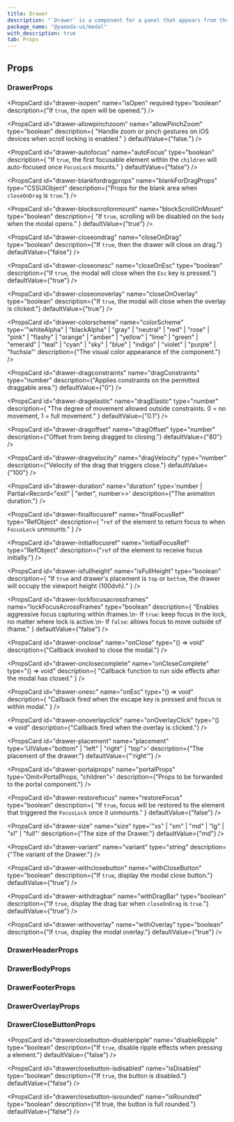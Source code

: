 ```yaml
---
title: Drawer
description: "`Drawer` is a component for a panel that appears from the edge of the screen."
package_name: "@yamada-ui/modal"
with_description: true
tab: Props
---
```


## Props

### DrawerProps

<PropsCard
  id="drawer-isopen"
  name="isOpen"
  required
  type="boolean"
  description={"If `true`, the open will be opened."}
/>

<PropsCard id="drawer-about" name="about" type="string" />

<PropsCard id="drawer-accesskey" name="accessKey" type="string" />

<PropsCard
  id="drawer-allowpinchzoom"
  name="allowPinchZoom"
  type="boolean"
  description={
    "Handle zoom or pinch gestures on iOS devices when scroll locking is enabled."
  }
  defaultValue={"false."}
/>

<PropsCard
  id="drawer-aria-activedescendant"
  name="aria-activedescendant"
  type="string"
/>

<PropsCard id="drawer-aria-atomic" name="aria-atomic" type="Booleanish" />

<PropsCard
  id="drawer-aria-autocomplete"
  name="aria-autocomplete"
  type='"list" | "none" | "inline" | "both"'
/>

<PropsCard
  id="drawer-aria-braillelabel"
  name="aria-braillelabel"
  type="string"
/>

<PropsCard
  id="drawer-aria-brailleroledescription"
  name="aria-brailleroledescription"
  type="string"
/>

<PropsCard id="drawer-aria-busy" name="aria-busy" type="Booleanish" />

<PropsCard
  id="drawer-aria-checked"
  name="aria-checked"
  type='boolean | "true" | "false" | "mixed"'
/>

<PropsCard id="drawer-aria-colcount" name="aria-colcount" type="number" />

<PropsCard id="drawer-aria-colindex" name="aria-colindex" type="number" />

<PropsCard
  id="drawer-aria-colindextext"
  name="aria-colindextext"
  type="string"
/>

<PropsCard id="drawer-aria-colspan" name="aria-colspan" type="number" />

<PropsCard id="drawer-aria-controls" name="aria-controls" type="string" />

<PropsCard
  id="drawer-aria-current"
  name="aria-current"
  type='type ONLY_FOR_FORMAT =
  | boolean
  | "time"
  | "true"
  | "false"
  | "step"
  | "page"
  | "location"
  | "date"'
/>

<PropsCard id="drawer-aria-describedby" name="aria-describedby" type="string" />

<PropsCard id="drawer-aria-description" name="aria-description" type="string" />

<PropsCard id="drawer-aria-details" name="aria-details" type="string" />

<PropsCard id="drawer-aria-disabled" name="aria-disabled" type="Booleanish" />

<PropsCard
  id="drawer-aria-dropeffect"
  name="aria-dropeffect"
  type='"link" | "none" | "copy" | "execute" | "move" | "popup"'
/>

<PropsCard
  id="drawer-aria-errormessage"
  name="aria-errormessage"
  type="string"
/>

<PropsCard id="drawer-aria-expanded" name="aria-expanded" type="Booleanish" />

<PropsCard id="drawer-aria-flowto" name="aria-flowto" type="string" />

<PropsCard id="drawer-aria-grabbed" name="aria-grabbed" type="Booleanish" />

<PropsCard
  id="drawer-aria-haspopup"
  name="aria-haspopup"
  type='type ONLY_FOR_FORMAT =
  | boolean
  | "dialog"
  | "menu"
  | "true"
  | "false"
  | "grid"
  | "listbox"
  | "tree"'
/>

<PropsCard id="drawer-aria-hidden" name="aria-hidden" type="Booleanish" />

<PropsCard
  id="drawer-aria-invalid"
  name="aria-invalid"
  type='boolean | "true" | "false" | "grammar" | "spelling"'
/>

<PropsCard
  id="drawer-aria-keyshortcuts"
  name="aria-keyshortcuts"
  type="string"
/>

<PropsCard id="drawer-aria-label" name="aria-label" type="string" />

<PropsCard id="drawer-aria-labelledby" name="aria-labelledby" type="string" />

<PropsCard id="drawer-aria-level" name="aria-level" type="number" />

<PropsCard
  id="drawer-aria-live"
  name="aria-live"
  type='"off" | "assertive" | "polite"'
/>

<PropsCard id="drawer-aria-modal" name="aria-modal" type="Booleanish" />

<PropsCard id="drawer-aria-multiline" name="aria-multiline" type="Booleanish" />

<PropsCard
  id="drawer-aria-multiselectable"
  name="aria-multiselectable"
  type="Booleanish"
/>

<PropsCard
  id="drawer-aria-orientation"
  name="aria-orientation"
  type='"horizontal" | "vertical"'
/>

<PropsCard id="drawer-aria-owns" name="aria-owns" type="string" />

<PropsCard id="drawer-aria-placeholder" name="aria-placeholder" type="string" />

<PropsCard id="drawer-aria-posinset" name="aria-posinset" type="number" />

<PropsCard
  id="drawer-aria-pressed"
  name="aria-pressed"
  type='boolean | "true" | "false" | "mixed"'
/>

<PropsCard id="drawer-aria-readonly" name="aria-readonly" type="Booleanish" />

<PropsCard
  id="drawer-aria-relevant"
  name="aria-relevant"
  type='type ONLY_FOR_FORMAT =
  | "text"
  | "all"
  | "additions"
  | "additions removals"
  | "additions text"
  | "removals"
  | "removals additions"
  | "removals text"
  | "text additions"
  | "text removals"'
/>

<PropsCard id="drawer-aria-required" name="aria-required" type="Booleanish" />

<PropsCard
  id="drawer-aria-roledescription"
  name="aria-roledescription"
  type="string"
/>

<PropsCard id="drawer-aria-rowcount" name="aria-rowcount" type="number" />

<PropsCard id="drawer-aria-rowindex" name="aria-rowindex" type="number" />

<PropsCard
  id="drawer-aria-rowindextext"
  name="aria-rowindextext"
  type="string"
/>

<PropsCard id="drawer-aria-rowspan" name="aria-rowspan" type="number" />

<PropsCard id="drawer-aria-selected" name="aria-selected" type="Booleanish" />

<PropsCard id="drawer-aria-setsize" name="aria-setsize" type="number" />

<PropsCard
  id="drawer-aria-sort"
  name="aria-sort"
  type='"none" | "ascending" | "descending" | "other"'
/>

<PropsCard id="drawer-aria-valuemax" name="aria-valuemax" type="number" />

<PropsCard id="drawer-aria-valuemin" name="aria-valuemin" type="number" />

<PropsCard id="drawer-aria-valuenow" name="aria-valuenow" type="number" />

<PropsCard id="drawer-aria-valuetext" name="aria-valuetext" type="string" />

<PropsCard
  id="drawer-as"
  name="as"
  type='"symbol" | "object" | "a" | "abbr" | "address" | "area" | "article" | "aside" | "audio" | "b" | "base" | "bdi" | "bdo" | "big" | "blockquote" | "body" | "br" | "button" | "canvas" | ... 149 more ... | "view"'
/>

<PropsCard id="drawer-autocapitalize" name="autoCapitalize" type="string" />

<PropsCard id="drawer-autocorrect" name="autoCorrect" type="string" />

<PropsCard
  id="drawer-autofocus"
  name="autoFocus"
  type="boolean"
  description={
    "If `true`, the first focusable element within the `children` will auto-focused once `FocusLock` mounts."
  }
  defaultValue={"false"}
/>

<PropsCard id="drawer-autosave" name="autoSave" type="string" />

<PropsCard
  id="drawer-blankfordragprops"
  name="blankForDragProps"
  type="CSSUIObject"
  description={"Props for the blank area when `closeOnDrag` is `true`."}
/>

<PropsCard
  id="drawer-blockscrollonmount"
  name="blockScrollOnMount"
  type="boolean"
  description={
    "If `true`, scrolling will be disabled on the `body` when the modal opens."
  }
  defaultValue={"true"}
/>

<PropsCard id="drawer-classname" name="className" type="string" />

<PropsCard
  id="drawer-closeondrag"
  name="closeOnDrag"
  type="boolean"
  description={"If `true`, then the drawer will close on drag."}
  defaultValue={"false"}
/>

<PropsCard
  id="drawer-closeonesc"
  name="closeOnEsc"
  type="boolean"
  description={"If `true`, the modal will close when the `Esc` key is pressed."}
  defaultValue={"true"}
/>

<PropsCard
  id="drawer-closeonoverlay"
  name="closeOnOverlay"
  type="boolean"
  description={"If `true`, the modal will close when the overlay is clicked."}
  defaultValue={"true"}
/>

<PropsCard
  id="drawer-colorscheme"
  name="colorScheme"
  type='"whiteAlpha" | "blackAlpha" | "gray" | "neutral" | "red" | "rose" | "pink" | "flashy" | "orange" | "amber" | "yellow" | "lime" | "green" | "emerald" | "teal" | "cyan" | "sky" | "blue" | "indigo" | "violet" | "purple" | "fuchsia"'
  description={"The visual color appearance of the component."}
/>

<PropsCard id="drawer-content" name="content" type="string" />

<PropsCard
  id="drawer-contenteditable"
  name="contentEditable"
  type='"inherit" | Booleanish | "plaintext-only"'
/>

<PropsCard id="drawer-contextmenu" name="contextMenu" type="string" />

<PropsCard
  id="drawer-dangerouslysetinnerhtml"
  name="dangerouslySetInnerHTML"
  type="{ __html: string | TrustedHTML }"
/>

<PropsCard id="drawer-datatype" name="datatype" type="string" />

<PropsCard id="drawer-defaultchecked" name="defaultChecked" type="boolean" />

<PropsCard
  id="drawer-defaultvalue"
  name="defaultValue"
  type="string | number | readonly string[]"
/>

<PropsCard id="drawer-dir" name="dir" type="string" />

<PropsCard
  id="drawer-dragconstraints"
  name="dragConstraints"
  type="number"
  description={"Applies constraints on the permitted draggable area."}
  defaultValue={"0"}
/>

<PropsCard
  id="drawer-dragelastic"
  name="dragElastic"
  type="number"
  description={
    "The degree of movement allowed outside constraints. 0 = no movement, 1 = full movement."
  }
  defaultValue={"0.1"}
/>

<PropsCard id="drawer-draggable" name="draggable" type="Booleanish" />

<PropsCard
  id="drawer-dragoffset"
  name="dragOffset"
  type="number"
  description={"Offset from being dragged to closing."}
  defaultValue={"80"}
/>

<PropsCard
  id="drawer-dragvelocity"
  name="dragVelocity"
  type="number"
  description={"Velocity of the drag that triggers close."}
  defaultValue={"100"}
/>

<PropsCard
  id="drawer-duration"
  name="duration"
  type='number | Partial<Record<"exit" | "enter", number>>'
  description={"The animation duration."}
/>

<PropsCard
  id="drawer-finalfocusref"
  name="finalFocusRef"
  type="RefObject<FocusableElement>"
  description={
    "`ref` of the element to return focus to when `FocusLock` unmounts."
  }
/>

<PropsCard id="drawer-hidden" name="hidden" type="boolean" />

<PropsCard id="drawer-id" name="id" type="string" />

<PropsCard
  id="drawer-initialfocusref"
  name="initialFocusRef"
  type="RefObject<FocusableElement>"
  description={"`ref` of the element to receive focus initially."}
/>

<PropsCard id="drawer-inlist" name="inlist" type="any" />

<PropsCard
  id="drawer-inputmode"
  name="inputMode"
  type='type ONLY_FOR_FORMAT =
  | "search"
  | "text"
  | "none"
  | "tel"
  | "url"
  | "email"
  | "numeric"
  | "decimal"'
/>

<PropsCard id="drawer-is" name="is" type="string" />

<PropsCard
  id="drawer-isfullheight"
  name="isFullHeight"
  type="boolean"
  description={
    "If `true` and drawer's placement is `top` or `bottom`, the drawer will occupy the viewport height (100dvh)."
  }
/>

<PropsCard id="drawer-itemid" name="itemID" type="string" />

<PropsCard id="drawer-itemprop" name="itemProp" type="string" />

<PropsCard id="drawer-itemref" name="itemRef" type="string" />

<PropsCard id="drawer-itemscope" name="itemScope" type="boolean" />

<PropsCard id="drawer-itemtype" name="itemType" type="string" />

<PropsCard id="drawer-lang" name="lang" type="string" />

<PropsCard
  id="drawer-lockfocusacrossframes"
  name="lockFocusAcrossFrames"
  type="boolean"
  description={
    "Enables aggressive focus capturing within iframes.\n- If `true`: keep focus in the lock, no matter where lock is active.\n- If `false`:  allows focus to move outside of iframe."
  }
  defaultValue={"false"}
/>

<PropsCard id="drawer-nonce" name="nonce" type="string" />

<PropsCard
  id="drawer-onabort"
  name="onAbort"
  type="ReactEventHandler<HTMLElement>"
/>

<PropsCard
  id="drawer-onabortcapture"
  name="onAbortCapture"
  type="ReactEventHandler<HTMLElement>"
/>

<PropsCard
  id="drawer-onanimationend"
  name="onAnimationEnd"
  type="AnimationEventHandler<HTMLElement>"
/>

<PropsCard
  id="drawer-onanimationendcapture"
  name="onAnimationEndCapture"
  type="AnimationEventHandler<HTMLElement>"
/>

<PropsCard
  id="drawer-onanimationiteration"
  name="onAnimationIteration"
  type="AnimationEventHandler<HTMLElement>"
/>

<PropsCard
  id="drawer-onanimationiterationcapture"
  name="onAnimationIterationCapture"
  type="AnimationEventHandler<HTMLElement>"
/>

<PropsCard
  id="drawer-onanimationstartcapture"
  name="onAnimationStartCapture"
  type="AnimationEventHandler<HTMLElement>"
/>

<PropsCard
  id="drawer-onauxclick"
  name="onAuxClick"
  type="MouseEventHandler<HTMLElement>"
/>

<PropsCard
  id="drawer-onauxclickcapture"
  name="onAuxClickCapture"
  type="MouseEventHandler<HTMLElement>"
/>

<PropsCard
  id="drawer-onbeforeinput"
  name="onBeforeInput"
  type="FormEventHandler<HTMLElement>"
/>

<PropsCard
  id="drawer-onbeforeinputcapture"
  name="onBeforeInputCapture"
  type="FormEventHandler<HTMLElement>"
/>

<PropsCard
  id="drawer-onblur"
  name="onBlur"
  type="FocusEventHandler<HTMLElement>"
/>

<PropsCard
  id="drawer-onblurcapture"
  name="onBlurCapture"
  type="FocusEventHandler<HTMLElement>"
/>

<PropsCard
  id="drawer-oncanplay"
  name="onCanPlay"
  type="ReactEventHandler<HTMLElement>"
/>

<PropsCard
  id="drawer-oncanplaycapture"
  name="onCanPlayCapture"
  type="ReactEventHandler<HTMLElement>"
/>

<PropsCard
  id="drawer-oncanplaythrough"
  name="onCanPlayThrough"
  type="ReactEventHandler<HTMLElement>"
/>

<PropsCard
  id="drawer-oncanplaythroughcapture"
  name="onCanPlayThroughCapture"
  type="ReactEventHandler<HTMLElement>"
/>

<PropsCard
  id="drawer-onchange"
  name="onChange"
  type="FormEventHandler<HTMLElement>"
/>

<PropsCard
  id="drawer-onchangecapture"
  name="onChangeCapture"
  type="FormEventHandler<HTMLElement>"
/>

<PropsCard
  id="drawer-onclick"
  name="onClick"
  type="MouseEventHandler<HTMLElement>"
/>

<PropsCard
  id="drawer-onclickcapture"
  name="onClickCapture"
  type="MouseEventHandler<HTMLElement>"
/>

<PropsCard
  id="drawer-onclose"
  name="onClose"
  type="() => void"
  description={"Callback invoked to close the modal."}
/>

<PropsCard
  id="drawer-onclosecomplete"
  name="onCloseComplete"
  type="() => void"
  description={
    "Callback function to run side effects after the modal has closed."
  }
/>

<PropsCard
  id="drawer-oncompositionend"
  name="onCompositionEnd"
  type="CompositionEventHandler<HTMLElement>"
/>

<PropsCard
  id="drawer-oncompositionendcapture"
  name="onCompositionEndCapture"
  type="CompositionEventHandler<HTMLElement>"
/>

<PropsCard
  id="drawer-oncompositionstart"
  name="onCompositionStart"
  type="CompositionEventHandler<HTMLElement>"
/>

<PropsCard
  id="drawer-oncompositionstartcapture"
  name="onCompositionStartCapture"
  type="CompositionEventHandler<HTMLElement>"
/>

<PropsCard
  id="drawer-oncompositionupdate"
  name="onCompositionUpdate"
  type="CompositionEventHandler<HTMLElement>"
/>

<PropsCard
  id="drawer-oncompositionupdatecapture"
  name="onCompositionUpdateCapture"
  type="CompositionEventHandler<HTMLElement>"
/>

<PropsCard
  id="drawer-oncontextmenu"
  name="onContextMenu"
  type="MouseEventHandler<HTMLElement>"
/>

<PropsCard
  id="drawer-oncontextmenucapture"
  name="onContextMenuCapture"
  type="MouseEventHandler<HTMLElement>"
/>

<PropsCard
  id="drawer-oncopy"
  name="onCopy"
  type="ClipboardEventHandler<HTMLElement>"
/>

<PropsCard
  id="drawer-oncopycapture"
  name="onCopyCapture"
  type="ClipboardEventHandler<HTMLElement>"
/>

<PropsCard
  id="drawer-oncut"
  name="onCut"
  type="ClipboardEventHandler<HTMLElement>"
/>

<PropsCard
  id="drawer-oncutcapture"
  name="onCutCapture"
  type="ClipboardEventHandler<HTMLElement>"
/>

<PropsCard
  id="drawer-ondoubleclick"
  name="onDoubleClick"
  type="MouseEventHandler<HTMLElement>"
/>

<PropsCard
  id="drawer-ondoubleclickcapture"
  name="onDoubleClickCapture"
  type="MouseEventHandler<HTMLElement>"
/>

<PropsCard
  id="drawer-ondragcapture"
  name="onDragCapture"
  type="DragEventHandler<HTMLElement>"
/>

<PropsCard
  id="drawer-ondragendcapture"
  name="onDragEndCapture"
  type="DragEventHandler<HTMLElement>"
/>

<PropsCard
  id="drawer-ondragenter"
  name="onDragEnter"
  type="DragEventHandler<HTMLElement>"
/>

<PropsCard
  id="drawer-ondragentercapture"
  name="onDragEnterCapture"
  type="DragEventHandler<HTMLElement>"
/>

<PropsCard
  id="drawer-ondragexit"
  name="onDragExit"
  type="DragEventHandler<HTMLElement>"
/>

<PropsCard
  id="drawer-ondragexitcapture"
  name="onDragExitCapture"
  type="DragEventHandler<HTMLElement>"
/>

<PropsCard
  id="drawer-ondragleave"
  name="onDragLeave"
  type="DragEventHandler<HTMLElement>"
/>

<PropsCard
  id="drawer-ondragleavecapture"
  name="onDragLeaveCapture"
  type="DragEventHandler<HTMLElement>"
/>

<PropsCard
  id="drawer-ondragover"
  name="onDragOver"
  type="DragEventHandler<HTMLElement>"
/>

<PropsCard
  id="drawer-ondragovercapture"
  name="onDragOverCapture"
  type="DragEventHandler<HTMLElement>"
/>

<PropsCard
  id="drawer-ondragstartcapture"
  name="onDragStartCapture"
  type="DragEventHandler<HTMLElement>"
/>

<PropsCard
  id="drawer-ondrop"
  name="onDrop"
  type="DragEventHandler<HTMLElement>"
/>

<PropsCard
  id="drawer-ondropcapture"
  name="onDropCapture"
  type="DragEventHandler<HTMLElement>"
/>

<PropsCard
  id="drawer-ondurationchange"
  name="onDurationChange"
  type="ReactEventHandler<HTMLElement>"
/>

<PropsCard
  id="drawer-ondurationchangecapture"
  name="onDurationChangeCapture"
  type="ReactEventHandler<HTMLElement>"
/>

<PropsCard
  id="drawer-onemptied"
  name="onEmptied"
  type="ReactEventHandler<HTMLElement>"
/>

<PropsCard
  id="drawer-onemptiedcapture"
  name="onEmptiedCapture"
  type="ReactEventHandler<HTMLElement>"
/>

<PropsCard
  id="drawer-onencrypted"
  name="onEncrypted"
  type="ReactEventHandler<HTMLElement>"
/>

<PropsCard
  id="drawer-onencryptedcapture"
  name="onEncryptedCapture"
  type="ReactEventHandler<HTMLElement>"
/>

<PropsCard
  id="drawer-onended"
  name="onEnded"
  type="ReactEventHandler<HTMLElement>"
/>

<PropsCard
  id="drawer-onendedcapture"
  name="onEndedCapture"
  type="ReactEventHandler<HTMLElement>"
/>

<PropsCard
  id="drawer-onerror"
  name="onError"
  type="ReactEventHandler<HTMLElement>"
/>

<PropsCard
  id="drawer-onerrorcapture"
  name="onErrorCapture"
  type="ReactEventHandler<HTMLElement>"
/>

<PropsCard
  id="drawer-onesc"
  name="onEsc"
  type="() => void"
  description={
    "Callback fired when the escape key is pressed and focus is within modal."
  }
/>

<PropsCard
  id="drawer-onfocus"
  name="onFocus"
  type="FocusEventHandler<HTMLElement>"
/>

<PropsCard
  id="drawer-onfocuscapture"
  name="onFocusCapture"
  type="FocusEventHandler<HTMLElement>"
/>

<PropsCard
  id="drawer-ongotpointercapture"
  name="onGotPointerCapture"
  type="PointerEventHandler<HTMLElement>"
/>

<PropsCard
  id="drawer-ongotpointercapturecapture"
  name="onGotPointerCaptureCapture"
  type="PointerEventHandler<HTMLElement>"
/>

<PropsCard
  id="drawer-oninput"
  name="onInput"
  type="FormEventHandler<HTMLElement>"
/>

<PropsCard
  id="drawer-oninputcapture"
  name="onInputCapture"
  type="FormEventHandler<HTMLElement>"
/>

<PropsCard
  id="drawer-oninvalid"
  name="onInvalid"
  type="FormEventHandler<HTMLElement>"
/>

<PropsCard
  id="drawer-oninvalidcapture"
  name="onInvalidCapture"
  type="FormEventHandler<HTMLElement>"
/>

<PropsCard
  id="drawer-onkeydown"
  name="onKeyDown"
  type="KeyboardEventHandler<HTMLElement>"
/>

<PropsCard
  id="drawer-onkeydowncapture"
  name="onKeyDownCapture"
  type="KeyboardEventHandler<HTMLElement>"
/>

<PropsCard
  id="drawer-onkeypress"
  name="onKeyPress"
  type="KeyboardEventHandler<HTMLElement>"
/>

<PropsCard
  id="drawer-onkeypresscapture"
  name="onKeyPressCapture"
  type="KeyboardEventHandler<HTMLElement>"
/>

<PropsCard
  id="drawer-onkeyup"
  name="onKeyUp"
  type="KeyboardEventHandler<HTMLElement>"
/>

<PropsCard
  id="drawer-onkeyupcapture"
  name="onKeyUpCapture"
  type="KeyboardEventHandler<HTMLElement>"
/>

<PropsCard
  id="drawer-onload"
  name="onLoad"
  type="ReactEventHandler<HTMLElement>"
/>

<PropsCard
  id="drawer-onloadcapture"
  name="onLoadCapture"
  type="ReactEventHandler<HTMLElement>"
/>

<PropsCard
  id="drawer-onloadeddata"
  name="onLoadedData"
  type="ReactEventHandler<HTMLElement>"
/>

<PropsCard
  id="drawer-onloadeddatacapture"
  name="onLoadedDataCapture"
  type="ReactEventHandler<HTMLElement>"
/>

<PropsCard
  id="drawer-onloadedmetadata"
  name="onLoadedMetadata"
  type="ReactEventHandler<HTMLElement>"
/>

<PropsCard
  id="drawer-onloadedmetadatacapture"
  name="onLoadedMetadataCapture"
  type="ReactEventHandler<HTMLElement>"
/>

<PropsCard
  id="drawer-onloadstart"
  name="onLoadStart"
  type="ReactEventHandler<HTMLElement>"
/>

<PropsCard
  id="drawer-onloadstartcapture"
  name="onLoadStartCapture"
  type="ReactEventHandler<HTMLElement>"
/>

<PropsCard
  id="drawer-onlostpointercapture"
  name="onLostPointerCapture"
  type="PointerEventHandler<HTMLElement>"
/>

<PropsCard
  id="drawer-onlostpointercapturecapture"
  name="onLostPointerCaptureCapture"
  type="PointerEventHandler<HTMLElement>"
/>

<PropsCard
  id="drawer-onmousedown"
  name="onMouseDown"
  type="MouseEventHandler<HTMLElement>"
/>

<PropsCard
  id="drawer-onmousedowncapture"
  name="onMouseDownCapture"
  type="MouseEventHandler<HTMLElement>"
/>

<PropsCard
  id="drawer-onmouseenter"
  name="onMouseEnter"
  type="MouseEventHandler<HTMLElement>"
/>

<PropsCard
  id="drawer-onmouseleave"
  name="onMouseLeave"
  type="MouseEventHandler<HTMLElement>"
/>

<PropsCard
  id="drawer-onmousemove"
  name="onMouseMove"
  type="MouseEventHandler<HTMLElement>"
/>

<PropsCard
  id="drawer-onmousemovecapture"
  name="onMouseMoveCapture"
  type="MouseEventHandler<HTMLElement>"
/>

<PropsCard
  id="drawer-onmouseout"
  name="onMouseOut"
  type="MouseEventHandler<HTMLElement>"
/>

<PropsCard
  id="drawer-onmouseoutcapture"
  name="onMouseOutCapture"
  type="MouseEventHandler<HTMLElement>"
/>

<PropsCard
  id="drawer-onmouseover"
  name="onMouseOver"
  type="MouseEventHandler<HTMLElement>"
/>

<PropsCard
  id="drawer-onmouseovercapture"
  name="onMouseOverCapture"
  type="MouseEventHandler<HTMLElement>"
/>

<PropsCard
  id="drawer-onmouseup"
  name="onMouseUp"
  type="MouseEventHandler<HTMLElement>"
/>

<PropsCard
  id="drawer-onmouseupcapture"
  name="onMouseUpCapture"
  type="MouseEventHandler<HTMLElement>"
/>

<PropsCard
  id="drawer-onoverlayclick"
  name="onOverlayClick"
  type="() => void"
  description={"Callback fired when the overlay is clicked."}
/>

<PropsCard
  id="drawer-onpaste"
  name="onPaste"
  type="ClipboardEventHandler<HTMLElement>"
/>

<PropsCard
  id="drawer-onpastecapture"
  name="onPasteCapture"
  type="ClipboardEventHandler<HTMLElement>"
/>

<PropsCard
  id="drawer-onpause"
  name="onPause"
  type="ReactEventHandler<HTMLElement>"
/>

<PropsCard
  id="drawer-onpausecapture"
  name="onPauseCapture"
  type="ReactEventHandler<HTMLElement>"
/>

<PropsCard
  id="drawer-onplay"
  name="onPlay"
  type="ReactEventHandler<HTMLElement>"
/>

<PropsCard
  id="drawer-onplaycapture"
  name="onPlayCapture"
  type="ReactEventHandler<HTMLElement>"
/>

<PropsCard
  id="drawer-onplaying"
  name="onPlaying"
  type="ReactEventHandler<HTMLElement>"
/>

<PropsCard
  id="drawer-onplayingcapture"
  name="onPlayingCapture"
  type="ReactEventHandler<HTMLElement>"
/>

<PropsCard
  id="drawer-onpointercancel"
  name="onPointerCancel"
  type="PointerEventHandler<HTMLElement>"
/>

<PropsCard
  id="drawer-onpointercancelcapture"
  name="onPointerCancelCapture"
  type="PointerEventHandler<HTMLElement>"
/>

<PropsCard
  id="drawer-onpointerdown"
  name="onPointerDown"
  type="PointerEventHandler<HTMLElement>"
/>

<PropsCard
  id="drawer-onpointerdowncapture"
  name="onPointerDownCapture"
  type="PointerEventHandler<HTMLElement>"
/>

<PropsCard
  id="drawer-onpointerenter"
  name="onPointerEnter"
  type="PointerEventHandler<HTMLElement>"
/>

<PropsCard
  id="drawer-onpointerleave"
  name="onPointerLeave"
  type="PointerEventHandler<HTMLElement>"
/>

<PropsCard
  id="drawer-onpointermove"
  name="onPointerMove"
  type="PointerEventHandler<HTMLElement>"
/>

<PropsCard
  id="drawer-onpointermovecapture"
  name="onPointerMoveCapture"
  type="PointerEventHandler<HTMLElement>"
/>

<PropsCard
  id="drawer-onpointerout"
  name="onPointerOut"
  type="PointerEventHandler<HTMLElement>"
/>

<PropsCard
  id="drawer-onpointeroutcapture"
  name="onPointerOutCapture"
  type="PointerEventHandler<HTMLElement>"
/>

<PropsCard
  id="drawer-onpointerover"
  name="onPointerOver"
  type="PointerEventHandler<HTMLElement>"
/>

<PropsCard
  id="drawer-onpointerovercapture"
  name="onPointerOverCapture"
  type="PointerEventHandler<HTMLElement>"
/>

<PropsCard
  id="drawer-onpointerup"
  name="onPointerUp"
  type="PointerEventHandler<HTMLElement>"
/>

<PropsCard
  id="drawer-onpointerupcapture"
  name="onPointerUpCapture"
  type="PointerEventHandler<HTMLElement>"
/>

<PropsCard
  id="drawer-onprogress"
  name="onProgress"
  type="ReactEventHandler<HTMLElement>"
/>

<PropsCard
  id="drawer-onprogresscapture"
  name="onProgressCapture"
  type="ReactEventHandler<HTMLElement>"
/>

<PropsCard
  id="drawer-onratechange"
  name="onRateChange"
  type="ReactEventHandler<HTMLElement>"
/>

<PropsCard
  id="drawer-onratechangecapture"
  name="onRateChangeCapture"
  type="ReactEventHandler<HTMLElement>"
/>

<PropsCard
  id="drawer-onreset"
  name="onReset"
  type="FormEventHandler<HTMLElement>"
/>

<PropsCard
  id="drawer-onresetcapture"
  name="onResetCapture"
  type="FormEventHandler<HTMLElement>"
/>

<PropsCard
  id="drawer-onresize"
  name="onResize"
  type="ReactEventHandler<HTMLElement>"
/>

<PropsCard
  id="drawer-onresizecapture"
  name="onResizeCapture"
  type="ReactEventHandler<HTMLElement>"
/>

<PropsCard
  id="drawer-onscroll"
  name="onScroll"
  type="UIEventHandler<HTMLElement>"
/>

<PropsCard
  id="drawer-onscrollcapture"
  name="onScrollCapture"
  type="UIEventHandler<HTMLElement>"
/>

<PropsCard
  id="drawer-onseeked"
  name="onSeeked"
  type="ReactEventHandler<HTMLElement>"
/>

<PropsCard
  id="drawer-onseekedcapture"
  name="onSeekedCapture"
  type="ReactEventHandler<HTMLElement>"
/>

<PropsCard
  id="drawer-onseeking"
  name="onSeeking"
  type="ReactEventHandler<HTMLElement>"
/>

<PropsCard
  id="drawer-onseekingcapture"
  name="onSeekingCapture"
  type="ReactEventHandler<HTMLElement>"
/>

<PropsCard
  id="drawer-onselect"
  name="onSelect"
  type="ReactEventHandler<HTMLElement>"
/>

<PropsCard
  id="drawer-onselectcapture"
  name="onSelectCapture"
  type="ReactEventHandler<HTMLElement>"
/>

<PropsCard
  id="drawer-onstalled"
  name="onStalled"
  type="ReactEventHandler<HTMLElement>"
/>

<PropsCard
  id="drawer-onstalledcapture"
  name="onStalledCapture"
  type="ReactEventHandler<HTMLElement>"
/>

<PropsCard
  id="drawer-onsubmit"
  name="onSubmit"
  type="FormEventHandler<HTMLElement>"
/>

<PropsCard
  id="drawer-onsubmitcapture"
  name="onSubmitCapture"
  type="FormEventHandler<HTMLElement>"
/>

<PropsCard
  id="drawer-onsuspend"
  name="onSuspend"
  type="ReactEventHandler<HTMLElement>"
/>

<PropsCard
  id="drawer-onsuspendcapture"
  name="onSuspendCapture"
  type="ReactEventHandler<HTMLElement>"
/>

<PropsCard
  id="drawer-ontimeupdate"
  name="onTimeUpdate"
  type="ReactEventHandler<HTMLElement>"
/>

<PropsCard
  id="drawer-ontimeupdatecapture"
  name="onTimeUpdateCapture"
  type="ReactEventHandler<HTMLElement>"
/>

<PropsCard
  id="drawer-ontouchcancel"
  name="onTouchCancel"
  type="TouchEventHandler<HTMLElement>"
/>

<PropsCard
  id="drawer-ontouchcancelcapture"
  name="onTouchCancelCapture"
  type="TouchEventHandler<HTMLElement>"
/>

<PropsCard
  id="drawer-ontouchend"
  name="onTouchEnd"
  type="TouchEventHandler<HTMLElement>"
/>

<PropsCard
  id="drawer-ontouchendcapture"
  name="onTouchEndCapture"
  type="TouchEventHandler<HTMLElement>"
/>

<PropsCard
  id="drawer-ontouchmove"
  name="onTouchMove"
  type="TouchEventHandler<HTMLElement>"
/>

<PropsCard
  id="drawer-ontouchmovecapture"
  name="onTouchMoveCapture"
  type="TouchEventHandler<HTMLElement>"
/>

<PropsCard
  id="drawer-ontouchstart"
  name="onTouchStart"
  type="TouchEventHandler<HTMLElement>"
/>

<PropsCard
  id="drawer-ontouchstartcapture"
  name="onTouchStartCapture"
  type="TouchEventHandler<HTMLElement>"
/>

<PropsCard
  id="drawer-ontransitionend"
  name="onTransitionEnd"
  type="TransitionEventHandler<HTMLElement>"
/>

<PropsCard
  id="drawer-ontransitionendcapture"
  name="onTransitionEndCapture"
  type="TransitionEventHandler<HTMLElement>"
/>

<PropsCard
  id="drawer-onvolumechange"
  name="onVolumeChange"
  type="ReactEventHandler<HTMLElement>"
/>

<PropsCard
  id="drawer-onvolumechangecapture"
  name="onVolumeChangeCapture"
  type="ReactEventHandler<HTMLElement>"
/>

<PropsCard
  id="drawer-onwaiting"
  name="onWaiting"
  type="ReactEventHandler<HTMLElement>"
/>

<PropsCard
  id="drawer-onwaitingcapture"
  name="onWaitingCapture"
  type="ReactEventHandler<HTMLElement>"
/>

<PropsCard
  id="drawer-onwheel"
  name="onWheel"
  type="WheelEventHandler<HTMLElement>"
/>

<PropsCard
  id="drawer-onwheelcapture"
  name="onWheelCapture"
  type="WheelEventHandler<HTMLElement>"
/>

<PropsCard
  id="drawer-placement"
  name="placement"
  type='UIValue<"bottom" | "left" | "right" | "top">'
  description={"The placement of the drawer."}
  defaultValue={"'right'"}
/>

<PropsCard
  id="drawer-portalprops"
  name="portalProps"
  type='Omit<PortalProps, "children">'
  description={"Props to be forwarded to the portal component."}
/>

<PropsCard id="drawer-prefix" name="prefix" type="string" />

<PropsCard id="drawer-property" name="property" type="string" />

<PropsCard id="drawer-radiogroup" name="radioGroup" type="string" />

<PropsCard id="drawer-rel" name="rel" type="string" />

<PropsCard id="drawer-resource" name="resource" type="string" />

<PropsCard
  id="drawer-restorefocus"
  name="restoreFocus"
  type="boolean"
  description={
    "If `true`, focus will be restored to the element that triggered the `FocusLock` once it unmounts."
  }
  defaultValue={"false"}
/>

<PropsCard id="drawer-results" name="results" type="number" />

<PropsCard id="drawer-rev" name="rev" type="string" />

<PropsCard id="drawer-role" name="role" type="AriaRole" />

<PropsCard id="drawer-security" name="security" type="string" />

<PropsCard
  id="drawer-size"
  name="size"
  type='"xs" | "sm" | "md" | "lg" | "xl" | "full"'
  description={"The size of the Drawer."}
  defaultValue={"md"}
/>

<PropsCard id="drawer-slot" name="slot" type="string" />

<PropsCard id="drawer-spellcheck" name="spellCheck" type="Booleanish" />

<PropsCard
  id="drawer-suppresscontenteditablewarning"
  name="suppressContentEditableWarning"
  type="boolean"
/>

<PropsCard
  id="drawer-suppresshydrationwarning"
  name="suppressHydrationWarning"
  type="boolean"
/>

<PropsCard id="drawer-tabindex" name="tabIndex" type="number" />

<PropsCard id="drawer-title" name="title" type="string" />

<PropsCard id="drawer-translate" name="translate" type='"yes" | "no"' />

<PropsCard id="drawer-typeof" name="typeof" type="string" />

<PropsCard id="drawer-unselectable" name="unselectable" type='"on" | "off"' />

<PropsCard
  id="drawer-variant"
  name="variant"
  type="string"
  description={"The variant of the Drawer."}
/>

<PropsCard id="drawer-vocab" name="vocab" type="string" />

<PropsCard
  id="drawer-withclosebutton"
  name="withCloseButton"
  type="boolean"
  description={"If `true`, display the modal close button."}
  defaultValue={"true"}
/>

<PropsCard
  id="drawer-withdragbar"
  name="withDragBar"
  type="boolean"
  description={"If `true`, display the drag bar when `closeOnDrag` is `true`."}
  defaultValue={"true"}
/>

<PropsCard
  id="drawer-withoverlay"
  name="withOverlay"
  type="boolean"
  description={"If `true`, display the modal overlay."}
  defaultValue={"true"}
/>

### DrawerHeaderProps

### DrawerBodyProps

### DrawerFooterProps

### DrawerOverlayProps

### DrawerCloseButtonProps

<PropsCard
  id="drawerclosebutton-disableripple"
  name="disableRipple"
  type="boolean"
  description={"If `true`, disable ripple effects when pressing a element."}
  defaultValue={"false"}
/>

<PropsCard
  id="drawerclosebutton-isdisabled"
  name="isDisabled"
  type="boolean"
  description={"If `true`, the button is disabled."}
  defaultValue={"false"}
/>

<PropsCard
  id="drawerclosebutton-isrounded"
  name="isRounded"
  type="boolean"
  description={"If true, the button is full rounded."}
  defaultValue={"false"}
/>
